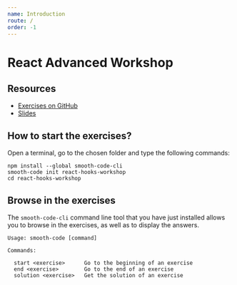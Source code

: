 ```yaml
---
name: Introduction
route: /
order: -1
---
```


# React Advanced Workshop

## Resources

- [Exercises on GitHub](https://github.com/smooth-code/react-hooks-workshop)
- [Slides](https://slides.react-hooks.smooth-code.com/)

## How to start the exercises?

Open a terminal, go to the chosen folder and type the following commands:

```
npm install --global smooth-code-cli
smooth-code init react-hooks-workshop
cd react-hooks-workshop
```

## Browse in the exercises

The `smooth-code-cli` command line tool that you have just installed allows you to browse in the exercises, as well as to display the answers.

```
Usage: smooth-code [command]

Commands:

  start <exercise>      Go to the beginning of an exercise
  end <exercise>        Go to the end of an exercise
  solution <exercise>   Get the solution of an exercise
```
